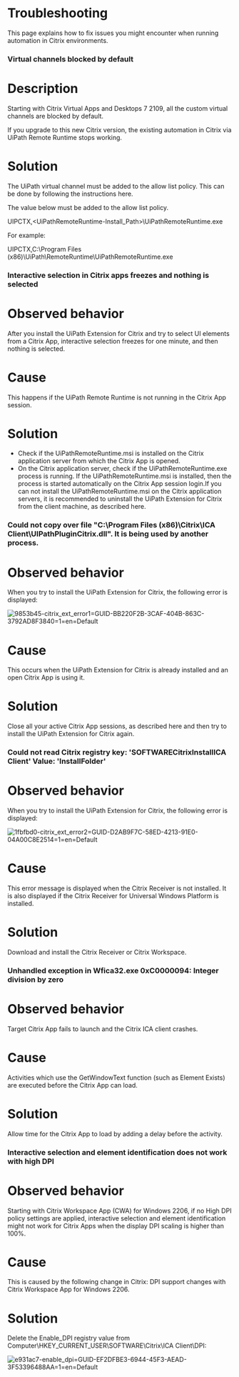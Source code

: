 ﻿# Troubleshooting

This page explains how to fix issues you might encounter when running automation in Citrix environments.

### Virtual channels blocked by default

# Description

Starting with Citrix Virtual Apps and Desktops 7 2109, all the custom virtual channels are blocked by default.

If you upgrade to this new Citrix version, the existing automation in Citrix via UiPath Remote Runtime stops working.

# Solution

The UiPath virtual channel must be added to the allow list policy. This can be done by following the instructions here.

The value below must be added to the allow list policy.

UIPCTX,<UiPathRemoteRuntime-Install_Path>\UiPathRemoteRuntime.exe

For example:

UIPCTX,C:\Program Files (x86)\UiPath\RemoteRuntime\UiPathRemoteRuntime.exe


### Interactive selection in Citrix apps freezes and nothing is selected

# Observed behavior

After you install the UiPath Extension for Citrix and try to select UI elements from a Citrix App, interactive selection freezes for one minute, and then nothing is selected.

# Cause

This happens if the UiPath Remote Runtime is not running in the Citrix App session.

# Solution

* Check if the UiPathRemoteRuntime.msi is installed on the Citrix application server from which the Citrix App is opened.
* On the Citrix application server, check if the UiPathRemoteRuntime.exe process is running. If the UiPathRemoteRuntime.msi is installed, then the process is started automatically on the Citrix App session login.If you can not install the UiPathRemoteRuntime.msi on the Citrix application servers, it is recommended to uninstall the UiPath Extension for Citrix from the client machine, as described here.


### Could not copy over file "C:\Program Files (x86)\Citrix\ICA Client\UIPathPluginCitrix.dll". It is being used by another process.

# Observed behavior

When you try to install the UiPath Extension for Citrix, the following error is displayed:

![9853b45-citrix_ext_error1=GUID-BB220F2B-3CAF-404B-863C-3792AD8F3840=1=en=Default](/images/9853b45-citrix_ext_error1=GUID-BB220F2B-3CAF-404B-863C-3792AD8F3840=1=en=Default.png)

# Cause

This occurs when the UiPath Extension for Citrix is already installed and an open Citrix App is using it.

# Solution

Close all your active Citrix App sessions, as described here and then try to install the UiPath Extension for Citrix again.


### Could not read Citrix registry key: 'SOFTWARECitrixInstallICA Client' Value: 'InstallFolder'

# Observed behavior

When you try to install the UiPath Extension for Citrix, the following error is displayed:

![1fbfbd0-citrix_ext_error2=GUID-D2AB9F7C-58ED-4213-91E0-04A00C8E2514=1=en=Default](/images/1fbfbd0-citrix_ext_error2=GUID-D2AB9F7C-58ED-4213-91E0-04A00C8E2514=1=en=Default.png)

# Cause

This error message is displayed when the Citrix Receiver is not installed. It is also displayed if the Citrix Receiver for Universal Windows Platform is installed.

# Solution

Download and install the Citrix Receiver or Citrix Workspace.


### Unhandled exception in Wfica32.exe 0xC0000094: Integer division by zero

# Observed behavior

Target Citrix App fails to launch and the Citrix ICA client crashes.

# Cause

Activities which use the GetWindowText function (such as Element Exists) are executed before the Citrix App can load.

# Solution

Allow time for the Citrix App to load by adding a delay before the activity.


### Interactive selection and element identification does not work with high DPI

# Observed behavior

Starting with Citrix Workspace App (CWA) for Windows 2206, if no High DPI policy settings are applied, interactive selection and element identification might not work for Citrix Apps when the display DPI scaling is higher than 100%.

# Cause

This is caused by the following change in Citrix: DPI support changes with Citrix Workspace App
                for Windows 2206.

# Solution

Delete the Enable_DPI registry value from Computer\HKEY_CURRENT_USER\SOFTWARE\Citrix\ICA Client\DPI:

![e931ac7-enable_dpi=GUID-EF2DFBE3-6944-45F3-AEAD-3F53396488AA=1=en=Default](/images/e931ac7-enable_dpi=GUID-EF2DFBE3-6944-45F3-AEAD-3F53396488AA=1=en=Default.png)

